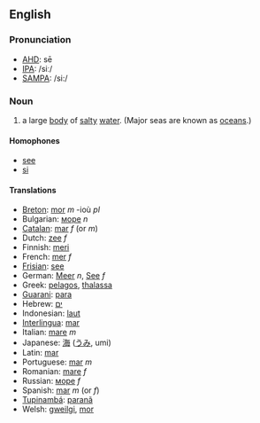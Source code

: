 ==English==

===Pronunciation===

*[[w:AHD|AHD]]: sē
*[[w:IPA|IPA]]: /siː/
*[[w:SAMPA|SAMPA]]: /si:/

===Noun===

# a large [[body]] of [[salty]] [[water]]. (Major seas are known as [[ocean]]s.)

====Homophones====

*[[see]]
*[[si]]

====Translations====

*[[Breton]]: [[mor]] ''m'' -ioù ''pl''
*Bulgarian: [[море]] ''n''
*[[Catalan]]: [[mar]] ''f'' (or ''m'')
*Dutch: [[zee]] ''f''
*Finnish: [[meri]]
*French: [[mer]] ''f''
*[[Frisian]]: [[see]]
*German: [[Meer]] ''n'', [[See]] ''f''
*Greek: [[pelagos]], [[thalassa]]
*[[Guarani]]: [[para]]
*Hebrew: [[ים]] 
*Indonesian: [[laut]]
*[[Interlingua]]: [[mar]]
*Italian: [[mare]] ''m''
*Japanese: [[海]] ([[うみ]], umi)
*Latin: [[mar]]
*Portuguese: [[mar]] ''m''
*Romanian: [[mare]] ''f''
*Russian: [[море]] ''f''
*Spanish: [[mar]] ''m'' (or ''f'')
*[[Tupinambá]]: [[paranã]]
*Welsh: [[gweilgi]], [[mor]]